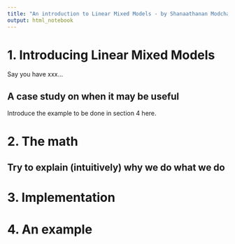 ```yaml
---
title: "An introduction to Linear Mixed Models - by Shanaathanan Modchalingam"
output: html_notebook
---
```


# 1. Introducing Linear Mixed Models

Say you have xxx...

## A case study on when it may be useful

Introduce the example to be done in section 4 here.

# 2. The math

## Try to explain (intuitively) why we do what we do

# 3. Implementation 

# 4. An example
